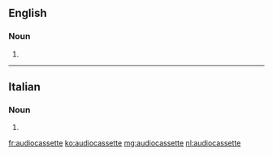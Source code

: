 ==English==

===Noun===
{{en-noun}}

# {{alternative form of|audio cassette}}

----

==Italian==

===Noun===
{{head|it|plural}} {{f}}

# {{plural of|audiocassetta|lang=it}}

[[fr:audiocassette]]
[[ko:audiocassette]]
[[mg:audiocassette]]
[[nl:audiocassette]]
